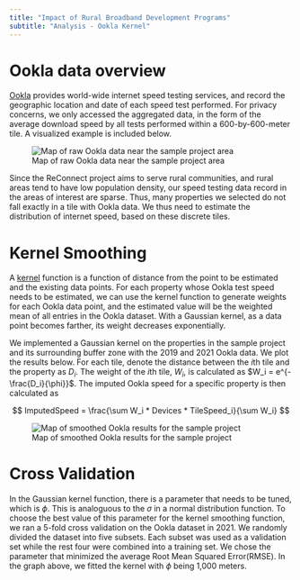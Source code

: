 ```yaml
---
title: "Impact of Rural Broadband Development Programs"
subtitle: "Analysis - Ookla Kernel"
---
```


# Ookla data overview

[Ookla](https://www.speedtest.net/) provides world-wide internet speed testing services, and record the geographic location and date of each speed test performed. For privacy concerns, we only accessed the aggregated data, in the form of the average download speed by all tests performed within a 600-by-600-meter tile. A visualized example is included below.

![Map of raw Ookla data near the sample project area](img/ookla_raw.png)

Since the ReConnect project aims to serve rural communities, and rural areas tend to have low population density, our speed testing data record in the areas of interest are sparse. Thus, many properties we selected do not fall exactly in a tile with Ookla data. We thus need to estimate the distribution of internet speed, based on these discrete tiles.

# Kernel Smoothing

A [kernel](https://en.wikipedia.org/wiki/Kernel_(statistics)) function is a function of distance from the point to be estimated and the existing data points. For each property whose Ookla test speed needs to be estimated, we can use the kernel function to generate weights for each Ookla data point, and the estimated value will be the weighted mean of all entries in the Ookla dataset. With a Gaussian kernel, as a data point becomes farther, its weight decreases exponentially. 

We implemented a Gaussian kernel on the properties in the sample project and its surrounding buffer zone with the 2019 and 2021 Ookla data. We plot the results below.
For each tile, denote the distance between the $i$th tile and the property as $D_i$. The weight of the $i$th tile, $W_i$, is calculated as $W_i = e^{-\frac{D_i}{\phi}}$.
The imputed Ookla speed for a specific property is then calculated as

$$
ImputedSpeed = \frac{\sum W_i * Devices * TileSpeed_i}{\sum W_i}
$$

![Map of smoothed Ookla results for the sample project](img/ookla_fitted.png)

# Cross Validation

In the Gaussian kernel function, there is a parameter that needs to be tuned, which is $\phi$. This is analoguous to the $\sigma$ in a normal distribution function. To choose the best value of this parameter for the kernel smoothing function, we ran a 5-fold cross validation on the Ookla dataset in 2021. We randomly divided the dataset into five subsets. Each subset was used as a validation set while the rest four were combined into a training set. We chose the parameter that minimized the average Root Mean Squared Error(RMSE). In the graph above, we fitted the kernel with $\phi$ being 1,000 meters.

